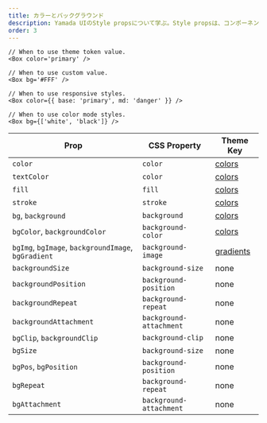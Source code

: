 ```yaml
---
title: カラーとバックグラウンド
description: Yamada UIのStyle propsについて学ぶ。Style propsは、コンポーネントにpropsを渡すだけでコンポーネントのスタイルを変更する方法です。
order: 3
---
```


```tsx live=false
// When to use theme token value.
<Box color='primary' />

// When to use custom value.
<Box bg='#FFF' />

// When to use responsive styles.
<Box color={{ base: 'primary', md: 'danger' }} />

// When to use color mode styles.
<Box bg={['white', 'black']} />
```

| Prop                                                | CSS Property            | Theme Key                                                        |
| --------------------------------------------------- | ----------------------- | ---------------------------------------------------------------- |
| `color`                                             | `color`                 | [colors](/docs/styled-system/theming/default-theme/colors)       |
| `textColor`                                         | `color`                 | [colors](/docs/styled-system/theming/default-theme/colors)       |
| `fill`                                              | `fill`                  | [colors](/docs/styled-system/theming/default-theme/colors)       |
| `stroke`                                            | `stroke`                | [colors](/docs/styled-system/theming/default-theme/colors)       |
| `bg`, `background`                                  | `background`            | [colors](/docs/styled-system/theming/default-theme/colors)       |
| `bgColor`, `backgroundColor`                        | `background-color`      | [colors](/docs/styled-system/theming/default-theme/colors)       |
| `bgImg`, `bgImage`, `backgroundImage`, `bgGradient` | `background-image`      | [gradients](/docs/styled-system/theming/default-theme/gradients) |
| `backgroundSize`                                    | `background-size`       | none                                                             |
| `backgroundPosition`                                | `background-position`   | none                                                             |
| `backgroundRepeat`                                  | `background-repeat`     | none                                                             |
| `backgroundAttachment`                              | `background-attachment` | none                                                             |
| `bgClip`, `backgroundClip`                          | `background-clip`       | none                                                             |
| `bgSize`                                            | `background-size`       | none                                                             |
| `bgPos`, `bgPosition`                               | `background-position`   | none                                                             |
| `bgRepeat`                                          | `background-repeat`     | none                                                             |
| `bgAttachment`                                      | `background-attachment` | none                                                             |
